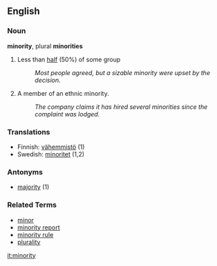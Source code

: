 ==English==

===Noun===
'''minority''', plural '''minorities'''

# Less than [[half]] (50%) of some group
#: ''Most people agreed, but a sizable minority were upset by the decision.''
# A member of an ethnic minority.
#: ''The company claims it has hired several minorities since the complaint was lodged.''

===Translations===
*Finnish: [[vähemmistö]] (1)
*Swedish: [[minoritet]] (1,2)

===Antonyms===
*[[majority]] (1)

=== Related Terms ===
* [[minor]]
* [[minority report]]
* [[minority rule]]
* [[plurality]]

[[it:minority]]